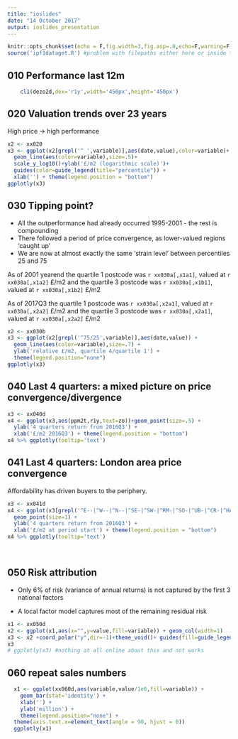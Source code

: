 ```yaml
---
title: "ioslides"
date: "14 October 2017"
output: ioslides_presentation
---
```


```r
knitr::opts_chunk$set(echo = F,fig.width=3,fig.asp=.8,echo=F,warning=F,message=F)
source('ipf1dataget.R') #problem with filepaths either here or inside the script 20171011
```

## 010  Performance last 12m

```r
    cl1(dezo2d,dex='r1y',width='450px',height='450px')
```

## 020  Valuation trends over 23 years

High price -> high performance

```r
x2 <- xx020
x3 <- ggplot(x2[grepl('^ ',variable)],aes(date,value),color=variable)+
  geom_line(aes(color=variable),size=.5)+
  scale_y_log10()+ylab('£/m2 (logarithmic scale)')+ 
  guides(color=guide_legend(title="percentile")) + 
  xlab('') + theme(legend.position = "bottom")
ggplotly(x3)
```


## 030  Tipping point?

* All the outperformance had already occurred 1995-2001 - the rest is compounding  
* There followed a period of price convergence, as lower-valued regions 'caught up'
* We are now at almost exactly the same 'strain level' between percentiles 25 and 75

As of 2001 yearend the quartile 1 postcode was `r xx030a[,x1a1]`, valued at `r xx030a[,x1a2]` £/m2 and the quartile 3 postcode was `r xx030a[,x1b1]`, valued at `r xx030a[,x1b2]` £/m2

As of 2017Q3 the quartile 1 postcode was `r xx030a[,x2a1]`, valued at `r xx030a[,x2a2]` £/m2 and the quartile 3 postcode was `r xx030a[,x2a1]`, valued at `r xx030a[,x2a2]` £/m2

```r
x2 <- xx030b
x3 <- ggplot(x2[grepl('^75/25',variable)],aes(date,value)) + 
  geom_line(aes(color=variable),size=.7) + 
  ylab('relative £/m2, quartile 4/quartile 1') + 
  theme(legend.position="none")
ggplotly(x3)
```

## 040  Last 4 quarters: a mixed picture on price convergence/divergence 

```r
x3 <- xx040d
x4 <- ggplot(x3,aes(ppm2t,r1y,text=zo))+geom_point(size=.5) + 
  ylab('4 quarters return from 2016Q3') + 
  xlab('£/m2 2016Q3') + theme(legend.position = "bottom")
x4 %>% ggplotly(tooltip='text')
```

## 041  Last 4 quarters: London area price convergence

Affordability has driven buyers to the periphery.

```r
x3 <- xx041d
x4 <- ggplot(x3[grepl('^E--|^W--|^N--|^SE-|^SW-|^RM-|^SO-|^UB-|^CR-|^HA-',zo)],aes(ppm2t,r1y,text=zo,color=area))+
  geom_point(size=1) + 
  ylab('4 quarters return from 2016Q3') + 
  xlab('£/m2 at period start') + theme(legend.position = "bottom")
x4 %>% ggplotly(tooltip='text')
```
</br>

## 050  Risk attribution

* Only 6% of risk (variance of annual returns) is not captured by the first 3 national factors  

* A local factor model captures most of the remaining residual risk

```r
x1 <- xx050d
x2 <- ggplot(x1,aes(x="",y=value,fill=variable)) + geom_col(width=1) 
x3 <- x2 +coord_polar("y",dir=-1)+theme_void()+ guides(fill=guide_legend(title="")) + ggtitle("Systematic Risk in Resi Returns","Attribution of Variance in PCA Factor Model")
x3
# ggplotly(x3) #nothing at all online about this and not works
```

## 060 repeat sales numbers

```r
  x1 <- ggplot(xx060d,aes(variable,value/1e6,fill=variable)) +
    geom_bar(stat='identity') +
    xlab('') +
    ylab('million') +
    theme(legend.position="none") +
  theme(axis.text.x=element_text(angle = 90, hjust = 0))
  ggplotly(x1)
```
